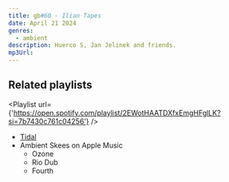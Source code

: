 ```yaml
---
title: gb#60 - Ilian Tapes
date: April 21 2024
genres:
  - ambient
description: Huerco S, Jan Jelinek and friends.
mp3Url:
---
```



## Related playlists

<Playlist url={'https://open.spotify.com/playlist/2EWotHAATDXfxEmgHFglLK?si=7b7430c761c04256'} />
- [Tidal](https://tidal.com/browse/playlist/929e5284-f29e-44da-b48b-ba08f0d0db6c)
- Ambient Skees on Apple Music
	- Ozone
	- Rio Dub
	- Fourth